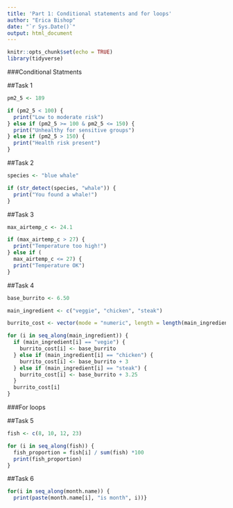 ```yaml
---
title: 'Part 1: Conditional statements and for loops'
author: "Erica Bishop"
date: "`r Sys.Date()`"
output: html_document
---
```


```r
knitr::opts_chunk$set(echo = TRUE)
library(tidyverse)
```

###Conditional Statments

##Task 1

```r
pm2_5 <- 189

if (pm2_5 < 100) {
  print("Low to moderate risk") 
} else if (pm2_5 >= 100 & pm2_5 <= 150) {
  print("Unhealthy for sensitive groups")
} else if (pm2_5 > 150) {
  print("Health risk present")
}


```

##Task 2

```r

species <- "blue whale"

if (str_detect(species, "whale")) {
  print("You found a whale!")
}

```

##Task 3

```r
max_airtemp_c <- 24.1

if (max_airtemp_c > 27) {
  print("Temperature too high!")
} else if (
  max_airtemp_c <= 27) {
  print("Temperature OK")
}


```

##Task 4

```r
base_burrito <- 6.50

main_ingredient <- c("veggie", "chicken", "steak")

burrito_cost <- vector(mode = "numeric", length = length(main_ingredient))

for (i in seq_along(main_ingredient)) {
  if (main_ingredient[i] == "vegie") {
    burrito_cost[i] <- base_burrito
  } else if (main_ingredient[i] == "chicken") {
    burrito_cost[i] <- base_burrito + 3
  } else if (main_ingredient[i] == "steak") {
    burrito_cost[i] <- base_burrito + 3.25
  }
  burrito_cost[i]
}

```

###For loops

##Task 5

```r
fish <- c(8, 10, 12, 23)

for (i in seq_along(fish)) {
  fish_proportion = fish[i] / sum(fish) *100
  print(fish_proportion)
}

```

##Task 6

```r

for(i in seq_along(month.name)) {
  print(paste(month.name[i], "is month", i))}



```


